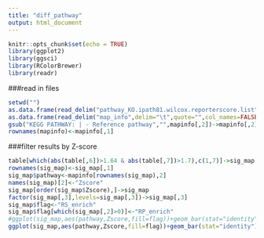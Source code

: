 ---
title: "diff_pathway"
output: html_document
---

```{r setup, include=FALSE}
knitr::opts_chunk$set(echo = TRUE)
library(ggplot2)
library(ggsci)
library(RColorBrewer)
library(readr)
```
###read in files
```{r,warning=FALSE}
setwd("")
as.data.frame(read_delim("pathway_KO.ipath81.wilcox.reporterscore.list",delim="\t",quote=""))->table
as.data.frame(read_delim("map_info",delim="\t",quote="",col_names=FALSE))->mapinfo
gsub("KEGG PATHWAY: | - Reference pathway","",mapinfo[,2])->mapinfo[,2]
rownames(mapinfo)<-mapinfo[,1]
```
###filter results by Z-score
```{r,warning=FALSE}
table[which(abs(table[,6])>1.64 & abs(table[,7])>1.7),c(1,7)]->sig_map
rownames(sig_map)<-sig_map[,1]
sig_map$pathway<-mapinfo[rownames(sig_map),2]
names(sig_map)[2]<-"Zscore"
sig_map[order(sig_map$Zscore),]->sig_map
factor(sig_map[,3],levels=sig_map[,3])->sig_map[,3]
sig_map$flag<-"RS_enrich"
sig_map$flag[which(sig_map[,2]>0)]<-"RP_enrich"
#ggplot(sig_map,aes(pathway,Zscore,fill=flag))+geom_bar(stat="identity")+coord_flip()+theme(axis.ticks.y  = element_blank(),panel.background = element_blank(),axis.text.y = element_text(size=6))+ylab("Reporter Score")+xlab("")+scale_fill_manual(values=c("#C6DBEF","#FDD0A2" ))
ggplot(sig_map,aes(pathway,Zscore,fill=flag))+geom_bar(stat="identity")+coord_flip()+theme(axis.ticks.y  = element_blank(),panel.background = element_blank(),axis.text.y = element_text(size=7))+ylab("Reporter Score")+xlab("")+scale_fill_manual(values=c("#6AA2C7","#E9B15E" ))
```


